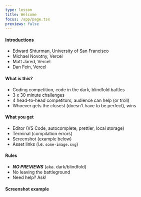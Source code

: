 ```yaml
---
type: lesson
title: Welcome
focus: /app/page.tsx
previews: false
---
```



<LocalStorage client:load />
<Prettier client:load />

#### Introductions

- Edward Shturman, University of San Francisco
- Michael Novotny, Vercel
- Matt Jared, Vercel
- Dan Fein, Vercel

#### What is this?

- Coding competition, code in the dark, blindfold battles
- 3 x 30 minute challenges
- 4 head-to-head competitors, audience can help (or troll)
- Whoever gets the closest (doesn't have to be perfect), wins

#### What you get

- Editor (VS Code, autocomplete, prettier, local storage)
- Terminal (compilation errors)
- Screenshot (example below)
- Asset links (i.e. `some-image.svg`)

#### Rules

- **_NO PREVIEWS_** (aka. dark/blindfold)
- No leaving the battleground
- Need help? Ask!

#### Screenshot example

<EnlargeImage client:load src="/example-screenshot.svg" />

